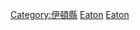 {{Cat more|伊頓郡}}

[[Category:伊頓縣|Category:伊頓縣]]
[[Category:密西根州各縣居民|Eaton]]
[[Category:蘭辛-東蘭辛都會區人物|Eaton]]